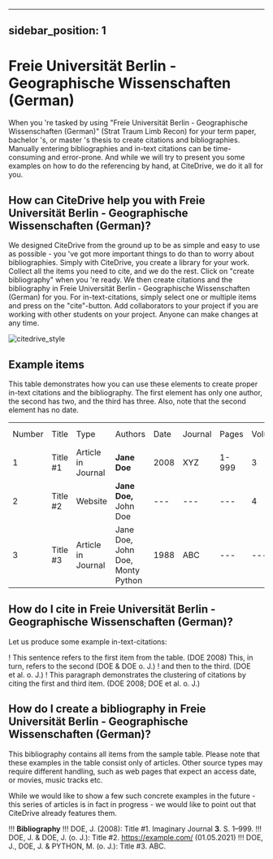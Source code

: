 
---
sidebar_position: 1
---

# Freie Universität Berlin - Geographische Wissenschaften (German)

When you 're tasked by using "Freie Universität Berlin - Geographische Wissenschaften (German)" (Strat Traum Limb Recon) for your term paper, bachelor 's, or master 's thesis to create citations and bibliographies.
Manually entering bibliographies and in-text citations can be time-consuming and error-prone. And while we will try to present you some examples on how to do the referencing by hand, at CiteDrive, we do it all for you.

<!---
## About  Freie Universität Berlin - Geographische Wissenschaften (German)

* Title: Freie Universität Berlin - Geographische Wissenschaften (German)
* Short Title (Id): Strat Traum Limb Recon)
* Authors: Freie Universität Berlin - Geographische Wissenschaften (German)
* Download: Freie Universität Berlin - Geographische Wissenschaften (German)
 --->

## How can CiteDrive help you with Freie Universität Berlin - Geographische Wissenschaften (German)?

We designed CiteDrive from the ground up to be as simple and easy to use as possible - you 've got more important things to do than to worry about bibliographies. Simply with CiteDrive, you create a library for your work. Collect all the items you need to cite, and we do the rest. Click on "create bibliography" when you 're ready. We then create citations and the bibliography in Freie Universität Berlin - Geographische Wissenschaften (German) for you. For in-text-citations, simply select one or multiple items and press on the "cite"-button. Add collaborators to your project if you are working with other students on your project. Anyone can make changes at any time.


![citedrive_style](images/freie-universitat-berlin--geographische-wissenschaften-german.svg "Choose Freie Universität Berlin - Geographische Wissenschaften (German) in the CiteDrive App")


## Example items

This table demonstrates how you can use these elements to create proper in-text citations and the bibliography. The first element has only one author, the second has two, and the third has three. Also, note that the second element has no date.


<table>
  <tr>
   <td>Number
   </td>
   <td>Title
   </td>
   <td>Type
   </td>
   <td>Authors
   </td>
   <td>Date
   </td>
   <td>Journal
   </td>
   <td>Pages
   </td>
   <td>Volume
   </td>
   <td>Issue
   </td>
   <td>Access Date
   </td>
  </tr>
  <tr>
   <td>1
   </td>
   <td>Title #1
   </td>
   <td>Article in Journal
   </td>
   <td><strong>Jane Doe</strong>
   </td>
   <td>2008
   </td>
   <td>XYZ
   </td>
   <td>1-999
   </td>
   <td>3
   </td>
   <td>2
   </td>
   <td>--
   </td>
  </tr>
  <tr>
   <td>
2
   </td>
   <td>Title #2
   </td>
   <td>Website
   </td>
   <td><strong>Jane Doe, </strong>John Doe
   </td>
   <td>---
   </td>
   <td>---
   </td>
   <td>---
   </td>
   <td>4
   </td>
   <td>---
   </td>
   <td>2020-05-01
   </td>
  </tr>
  <tr>
   <td>3
   </td>
   <td>Title #3
   </td>
   <td>Article in Journal
   </td>
   <td>Jane Doe, John Doe, Monty Python
   </td>
   <td>1988
   </td>
   <td>ABC
   </td>
   <td>---
   </td>
   <td>---
   </td>
   <td>16
   </td>
   <td>---
   </td>
  </tr>
</table>



## How do I cite in  Freie Universität Berlin - Geographische Wissenschaften (German)?

Let us produce some example in-text-citations:

! This sentence refers to the first item from the table. (DOE 2008) This, in turn, refers to the second (DOE &amp; DOE o. J.)
! and then to the third.  (DOE et al. o. J.)
! This paragraph demonstrates the clustering of citations by citing the first and third item. (DOE 2008; DOE et al. o. J.)



## How do I create a bibliography in Freie Universität Berlin - Geographische Wissenschaften (German)?

This bibliography contains all items from the sample table. Please note that these examples in the table consist only of articles. Other source types may require different handling, such as web pages that expect an access date, or movies, music tracks etc.

While we would like to show a few such concrete examples in the future - this series of articles is in fact in progress - we would like to point out that CiteDrive already features them.


!!! **Bibliography**
!!! DOE, J. (2008): Title #1. Imaginary Journal <b>3</b>. S. 1–999.
!!! DOE, J. &amp; DOE, J. (o. J.): Title #2. https://example.com/ (01.05.2021) 
!!! DOE, J., DOE, J. &amp; PYTHON, M. (o. J.): Title #3. ABC.


```
        